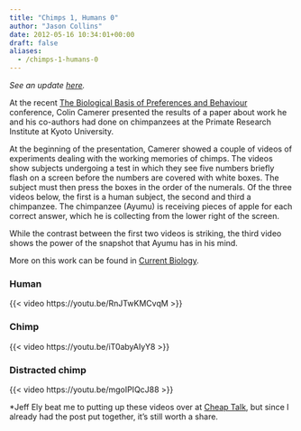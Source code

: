 ```yaml
---
title: "Chimps 1, Humans 0"
author: "Jason Collins"
date: 2012-05-16 10:34:01+00:00
draft: false
aliases:
  - /chimps-1-humans-0
---
```


*See an update [here](https://www.jasoncollins.blog/humans-1-chimps-0-correcting-the-record).*

At the recent [The Biological Basis of Preferences and Behaviour](https://www.jasoncollins.blog/the-biological-basis-of-preferences-and-behaviour-conference/) conference, Colin Camerer presented the results of a paper about work he and his co-authors had done on chimpanzees at the Primate Research Institute at Kyoto University.

At the beginning of the presentation, Camerer showed a couple of videos of experiments dealing with the working memories of chimps. The videos show subjects undergoing a test in which they see five numbers briefly flash on a screen before the numbers are covered with white boxes. The subject must then press the boxes in the order of the numerals. Of the three videos below, the first is a human subject, the second and third a chimpanzee. The chimpanzee (Ayumu) is receiving pieces of apple for each correct answer, which he is collecting from the lower right of the screen.

While the contrast between the first two videos is striking, the third video shows the power of the snapshot that Ayumu has in his mind.

More on this work can be found in [Current Biology](https://doi.org/10.1016/j.cub.2007.10.027).

### Human

{{< video https://youtu.be/RnJTwKMCvqM >}}

### Chimp

{{< video https://youtu.be/iT0abyAIyY8 >}}

### Distracted chimp

{{< video https://youtu.be/mgoIPIQcJ88 >}}

*Jeff Ely beat me to putting up these videos over at [Cheap Talk](http://cheaptalk.org/2012/05/11/chimpanzees-think-faster-than-humans/), but since I already had the post put together, it's still worth a share.
